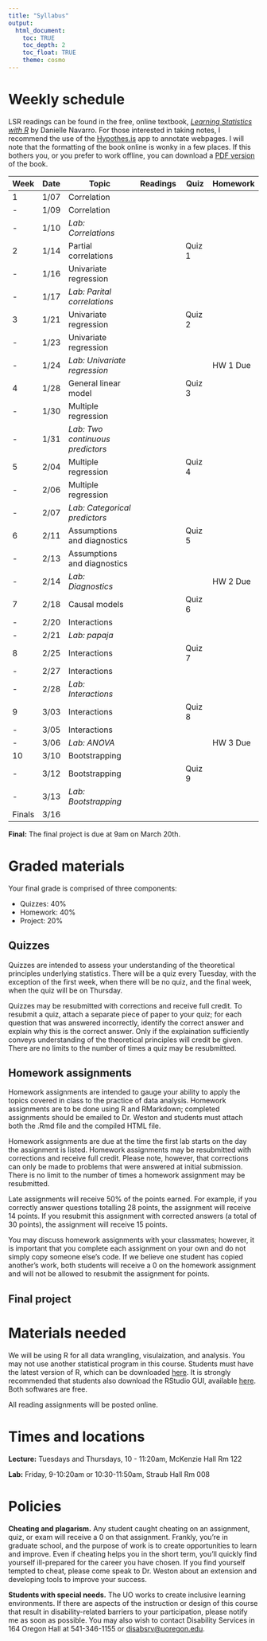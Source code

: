 ```yaml
---
title: "Syllabus"
output: 
  html_document:
    toc: TRUE
    toc_depth: 2
    toc_float: TRUE
    theme: cosmo
---
```


# Weekly schedule

LSR readings can be found in the free, online textbook, [_Learning Statistics with R_](https://learningstatisticswithr-bookdown.netlify.com/index.html) by Danielle Navarro. For those interested in taking notes, I recommend the use of the [Hypothes.is](http://Hypothes.is) app to annotate webpages. I will note that the formatting of the book online is wonky in a few places. If this bothers you, or you prefer to work offline, you can download a [PDF version](https://learningstatisticswithr.com/lsr-0.6.pdf) of the book. 

| Week | Date |  Topic                            |Readings            | Quiz       | Homework    |
-------|------|-----------------------------------|--------------------|------------|-------------|
| 1    | 1/07 | Correlation                       |                    |            |             |
| -    | 1/09 | Correlation                       |                    |            |             |
| -    | 1/10 | _Lab: Correlations_               |                    |            |             |
| 2    | 1/14 | Partial correlations              |                    |  Quiz 1    |             |
| -    | 1/16 | Univariate regression             |                    |            |             |
| -    | 1/17 | _Lab: Parital correlations_       |                    |            |             |
| 3    | 1/21 | Univariate regression             |                    |  Quiz 2    |             |
| -    | 1/23 | Univariate regression             |                    |            |             |
| -    | 1/24 | _Lab: Univariate regression_      |                    |            |  HW 1 Due   |
| 4    | 1/28 | General linear model              |                    |  Quiz 3    |             |
| -    | 1/30 | Multiple regression               |                    |            |             |
| -    | 1/31 | _Lab: Two continuous predictors_  |                    |            |             |
| 5    | 2/04 | Multiple regression               |                    |  Quiz 4    |             |
| -    | 2/06 | Multiple regression               |                    |            |             |
| -    | 2/07 | _Lab: Categorical predictors_     |                    |            |             |
| 6    | 2/11 | Assumptions and diagnostics       |                    |  Quiz 5    |             |
| -    | 2/13 | Assumptions and diagnostics       |                    |            |             |
| -    | 2/14 | _Lab: Diagnostics_                |                    |            |  HW 2 Due   |             
| 7    | 2/18 | Causal models                     |                    |  Quiz  6   |             |
| -    | 2/20 | Interactions                      |                    |            |             |
| -    | 2/21 | _Lab: papaja_                     |                    |            |             |
| 8    | 2/25 | Interactions                      |                    |  Quiz 7    |             |
| -    | 2/27 | Interactions                      |                    |            |             |
| -    | 2/28 | _Lab: Interactions_               |                    |            |             |
| 9    | 3/03 | Interactions                      |                    |  Quiz 8    |             |
| -    | 3/05 | Interactions                      |                    |            |             |
| -    | 3/06 | _Lab: ANOVA_                      |                    |            |  HW 3 Due   |
| 10   | 3/10 | Bootstrapping                     |                    |            |             |
| -    | 3/12 | Bootstrapping                     |                    |  Quiz 9    |             |
| -    | 3/13 | _Lab: Bootstrapping_              |                    |            |             |
|Finals| 3/16 |                                   |                    |            |             |         
**Final:** The final project is due at 9am on March 20th.

# Graded materials

Your final grade is comprised of three components:

  - Quizzes: 40\% 
  - Homework: 40\% 
  - Project: 20\% 

## Quizzes

Quizzes are intended to assess your understanding of the theoretical principles underlying statistics. There will be a quiz every Tuesday, with the exception of the first week, when there will be no quiz, and the final week, when the quiz will be on Thursday. 

Quizzes may be resubmitted with corrections and receive full credit. To resubmit a quiz, attach a separate piece of paper to your quiz; for each question that was answered incorrectly, identify the correct answer and explain why this is the correct answer. Only if the explaination sufficiently conveys understanding of the theoretical principles will credit be given. There are no limits to the number of times a quiz may be resubmitted.

## Homework assignments

Homework assignments are intended to gauge your ability to apply the topics covered in class to the practice of data analysis. Homework assignments are to be done using R and RMarkdown; completed assignments should be emailed to Dr. Weston and students must attach both the .Rmd file and the compiled HTML file. 

Homework assignments are due at the time the first lab starts on the day the assignment is listed. Homework assignments may be resubmitted with corrections and receive full credit. Please note, however, that corrections can only be made to problems that were answered at initial submission. There is no limit to the number of times a homework assignment may be resubmitted.

Late assignments will receive 50\% of the points earned. For example, if you correctly answer questions totalling 28 points, the assignment will receive 14 points. If you resubmit this assignment with corrected answers (a total of 30 points), the assignment will receive 15 points.

You may discuss homework assignments with your classmates; however, it is important that you complete each assignment on your own and do not simply copy someone else's code. If we believe one student has copied another's work, both students will receive a 0 on the homework assignment and will not be allowed to resubmit the assignment for points. 


## Final project

 

# Materials needed

We will be using R for all data wrangling, visulaization, and analysis. You may not use another statistical program in this course.
Students must have the latest version of R, which can be downloaded [here](https://ftp.osuosl.org/pub/cran/). It is strongly recommended that students also download the RStudio GUI, available [here](https://www.rstudio.com/products/rstudio/download/#download). Both softwares are free. 

All reading assignments will be posted online. 

# Times and locations

**Lecture:** Tuesdays and Thursdays, 10 - 11:20am, McKenzie Hall Rm 122 

**Lab:** Friday, 9-10:20am or 10:30-11:50am, Straub Hall Rm 008

# Policies

**Cheating and plagarism.** Any student caught cheating on an assignment, quiz, or exam will receive a 0 on that assignment. Frankly, you're in graduate school, and the purpose of work is to create opportunities to learn and improve. Even if cheating helps you in the short term, you'll quickly find yourself ill-prepared for the career you have chosen. If you find yourself tempted to cheat, please come speak to Dr. Weston about an extension and developing tools to improve your success. 

**Students with special needs.** The UO works to create inclusive learning environments. If there are aspects of the instruction or design of this course that result in disability-related barriers to your participation, please notify me as soon as possible. You may also wish to contact Disability Services in 164 Oregon Hall at 541-346-1155 or [disabsrv@uoregon.edu](mailto:disabsrv@uoregon.edu).

[^1]: Final grades are due the following Tuesday, so there are limited opportunties to redo this particular assignment for points. I will do my best to grade these within 24 hours of receipt so you have a chance to retry any missed points. Consider Monday 12/16 at 9am that last possible moment to turn in this assignment.